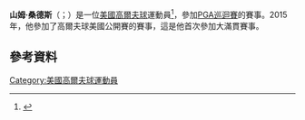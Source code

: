 '''山姆·桑德斯'''（{{lang-en|Sam Saunders}}；{{bd|1987年|7月30日}}）是一位[[美國|美國]][[高爾夫球|高爾夫球]]運動員<ref>{{cite web |url=http://www.pgatour.com/players/player.29223.sam-saunders.html |title=Sam Saunders profile |publisher=PGA Tour |accessdate=March 22, 2014 |archive-date=2015-05-13 |archive-url=https://web.archive.org/web/20150513014705/http://www.pgatour.com/players/player.29223.sam-saunders.html |dead-url=no }}</ref>，參加[[PGA巡迴賽|PGA巡迴賽]]的賽事。2015年，他參加了高爾夫球美國公開賽的賽事，這是他首次參加大滿貫賽事。
==參考資料==
{{reflist}}

[[Category:美國高爾夫球運動員|Category:美國高爾夫球運動員]]

{{Sport-bio-stub}}